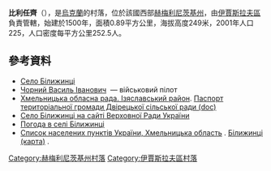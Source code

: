 {{coord|50|3|48|N|26|37|18|E|scale:100000|display=title}}

'''比利任齊'''（{{lang-uk|Білижинці}}），是[[烏克蘭|烏克蘭]]的村落，位於該國西部[[赫梅利尼茨基州|赫梅利尼茨基州]]，由[[伊賈斯拉夫區|伊賈斯拉夫區]]負責管轄，始建於1500年，面積0.89平方公里，海拔高度249米，2001年人口225，人口密度每平方公里252.5人。

==參考資料==
* [http://w1.c1.rada.gov.ua/pls/z7502/A005?rdat1=09.02.2011&rf7571=35951 Село Білижинці]{{dead link|date=2018年3月 |bot=InternetArchiveBot |fix-attempted=yes }}
* [http://www.allaces.ru/p/people.php?id=14575 Чорний Василь Іванович] {{Wayback|url=http://www.allaces.ru/p/people.php?id=14575 |date=20200222012316 }} — військовий пілот
* [https://web.archive.org/web/20160306105422/http://oblrada.km.ua/district/show/15 Хмельницька обласна рада. Ізяславський район]. [https://web.archive.org/web/20160305071432/http://oblrada.km.ua/userfiles/%D0%9F%D0%B0%D1%81%D0%BF%D0%BE%D1%80%D1%82%20%D0%94%D0%B2%D1%96%D1%80%D0%B5%D1%86%D1%8C_2011.doc Паспорт територіальної громади Двірецької сільської ради (doc)]
* [http://w1.c1.rada.gov.ua/pls/z7502/A005?rdat1=09.02.2011&rf7571=35951 Село Білижинці на сайті Верховної Ради України]{{dead link|date=2018年3月 |bot=InternetArchiveBot |fix-attempted=yes }}
* [http://weather.in.ua/ua/hmel'nickaja/1234 Погода в селі Білижинці] {{Wayback|url=http://weather.in.ua/ua/hmel%27nickaja/1234 |date=20111220092248 }}
* [http://maps.vlasenko.net/list/ukraine/hmelnycka/ Список населених пунктів України, Хмельницька область] {{Wayback|url=http://maps.vlasenko.net/list/ukraine/hmelnycka/ |date=20161223192742 }}. [http://maps.vlasenko.net/ua/hmelnycka/izyaslavskyj/bilyzhynci/ Білижинці (карта)] {{Wayback|url=http://maps.vlasenko.net/ua/hmelnycka/izyaslavskyj/bilyzhynci/ |date=20150406222211 }}.

{{DEFAULTSORT:Білижинці}}
[[Category:赫梅利尼茨基州村落|Category:赫梅利尼茨基州村落]]
[[Category:伊賈斯拉夫區村落|Category:伊賈斯拉夫區村落]]


{{Khmelnytskyi-geo-stub}}